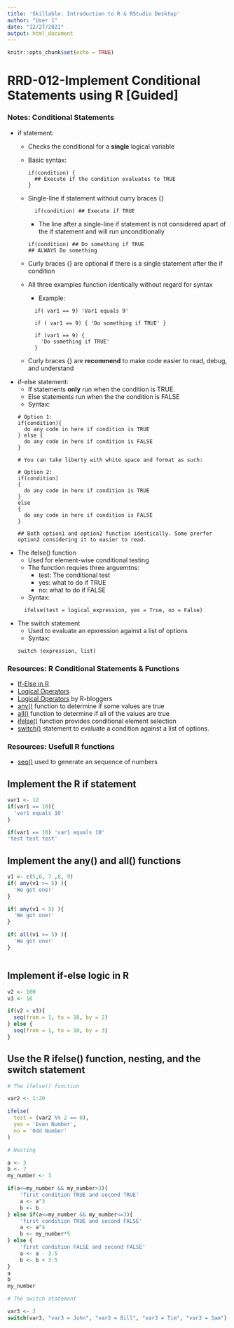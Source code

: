 ---
title: 'Skillable: Introduction to R & RStudio Desktop'
author: "User 1"
date: "12/27/2021"
output: html_document
---

```{r setup, include=FALSE}
knitr::opts_chunk$set(echo = TRUE)
```

# RRD-012-Implement Conditional Statements using R [Guided]

### Notes: Conditional Statements
- if statement:
  - Checks the conditional for a **single** logical variable 
  - Basic syntax:
    ```
    if(condition) {
      ## Execute if the condition evaluates to TRUE
    }
    ```
  - Single-line if statement without curry braces {}
    ```
      if(condition) ## Execute if TRUE
    ```
      - The line after a single-line if statement is not considered apart of the if statement and will run unconditionally
      ```
      if(condition) ## Do something if TRUE
      ## ALWAYS Do something
      ```
  - Curly braces {} are optional if there is a single statement after the if condition
  - All three examples function identically without regard for syntax
    - Example: 
    ```
      if( var1 == 9) 'Var1 equals 9'
    
      if ( var1 == 9) { 'Do something if TRUE' }
      
      if (var1 == 9) {
        'Do something if TRUE'
      }
      
    ```
  - Curly braces {} are **recommend** to make code easier to read, debug, and understand
  
- if-else statement:
  - If statements **only** run when the condition is TRUE. 
  - Else statements run when the the condition is FALSE
  - Syntax:
  ```
  # Option 1:
  if(condition){
    do any code in here if condition is TRUE
  } else {
    do any code in here if condition is FALSE
  }
  
  # You can take liberty with white space and format as such:
  
  # Option 2:
  if(condition)
  {
    do any code in here if condition is TRUE
  } 
  else 
  {
    do any code in here if condition is FALSE
  }
  
  ## Both option1 and option2 function identically. Some prerfer option2 considering it to easier to read. 
  
  ```
- The ifelse() function
  - Used for element-wise conditional testing
  - The function requies three arguemtns:
    - test: The conditional test
    - yes: what to do if TRUE
    - no:  what to do if FALSE
  - Syntax:
  ```
    ifelse(test = logical_expression, yes = True, no = False)
  ```
  
- The switch statement
  - Used to evaluate an epxression against a list of options
  - Syntax:
  ```
  switch (expression, list)
  
  ```
 
### Resources: R Conditional Statements & Functions
  - [If-Else in R](https://r-coder.com/if-else-r/)
  - [Logical Operators](https://stat.ethz.ch/R-manual/R-devel/library/base/html/Logic.html)
  - [Logical Operators](https://www.r-bloggers.com/2010/12/logical-operators-in-r/) by R-bloggers
  - [any()](https://www.rdocumentation.org/packages/base/versions/3.6.2/topics/any) function to determine if some values are true
  - [all()](https://www.rdocumentation.org/packages/base/versions/3.6.2/topics/all) function to determine if all of the values are true
  - [ifelse()](https://www.rdocumentation.org/packages/base/versions/3.6.2/topics/ifelse) function provides conditional element selection
  - [switch()](https://www.rdocumentation.org/packages/base/versions/3.6.2/topics/switch) statement to evaluate a condition against a list of options.

### Resources: Usefull R functions
  - [seq()](https://www.rdocumentation.org/packages/base/versions/3.6.2/topics/seq) used to generate an sequence of numbers

## Implement the R if statement
```{r Implement the R if statement, include=T, error=F, warning=F}

var1 <- 12
if(var1 == 10){
  'var1 equals 10'
}

if(var1 == 10) 'var1 equals 10'
'test test test'


```

## Implement the any() and all() functions
```{r Implement the any() and all() functions, include=T, error=F, warning=F}

v1 <- c(5,6, 7 ,8, 9)
if( any(v1 >= 5) ){
  'We got one!'
}

if( any(v1 < 5) ){
  'We got one!'
}

if( all(v1 >= 5) ){
  'We got one!'
}



```



## Implement if-else logic in R
```{r Implement if-else logic in R, include=T, error=F, warning=F}

v2 <- 100
v3 <- 16

if(v2 < v3){
  seq(from = 1, to = 10, by = 2)
} else {
  seq(from = 1, to = 10, by = 3)
}


```
## Use the R ifelse() function, nesting, and the switch statement
```{r Use the R ifelse() function, nesting, and the switch statement, include=T, error=F, warning=F}

# The ifelse() function

var2 <- 1:20

ifelse(
  test = (var2 %% 2 == 0), 
  yes = 'Even Number', 
  no = 'Odd Number'
)

# Nesting

a <- 3
b <- 7
my_number <- 3

if(a<=my_number && my_number>3){
	'first condition TRUE and second TRUE'
	a <- a^3
	b <- b
} else if(a<=my_number && my_number<=3){
	'first condition TRUE and second FALSE'
	a <- a^4
	b <- my_number*5
} else {
	'first condition FALSE and second FALSE'
	a <- a - 3.5
	b <- b + 3.5
}
a
b
my_number

# The switch statement

var3 <- 2
switch(var3, "var3 = John", "var3 = Bill", "var3 = Tim", "var3 = Sam")



```
















